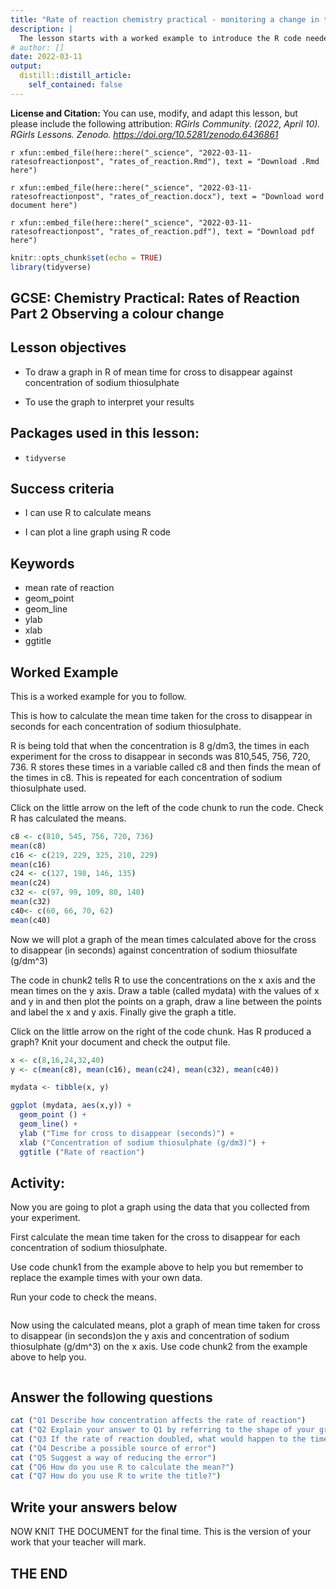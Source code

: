 ```yaml
---
title: "Rate of reaction chemistry practical - monitoring a change in turbidity"
description: |
  The lesson starts with a worked example to introduce the R code needed to draw a graph of the mean time for the cross to disappear against the concentratrion of sodium thiosulphate and then allows the student to reproduce the graph using their own data
# author: []
date: 2022-03-11
output:
  distill::distill_article:
    self_contained: false
---
```


**License and Citation:** You can use, modify, and adapt this lesson, but please include the following attribution: *RGirls Community. (2022, April 10). RGirls Lessons. Zenodo. [https://doi.org/10.5281/zenodo.6436861](https://doi.org/10.5281/zenodo.6436861)*


<div class="people_font">
`r xfun::embed_file(here::here("_science", "2022-03-11-ratesofreactionpost", "rates_of_reaction.Rmd"), text = "Download .Rmd here")`

`r xfun::embed_file(here::here("_science", "2022-03-11-ratesofreactionpost", "rates_of_reaction.docx"), text = "Download word document here")`

`r xfun::embed_file(here::here("_science", "2022-03-11-ratesofreactionpost", "rates_of_reaction.pdf"), text = "Download pdf here")`
</div>

```r
knitr::opts_chunk$set(echo = TRUE)
library(tidyverse)
```

## GCSE: Chemistry Practical: Rates of Reaction Part 2 Observing a colour change

## Lesson objectives

- To draw a graph in R of mean time for cross to disappear against concentration of sodium thiosulphate

- To use the graph to interpret your results

## Packages used in this lesson:

- `tidyverse`

## Success criteria

- I can use R to calculate means

- I can plot a line graph using R code

## Keywords

- mean rate of reaction
- geom_point
- geom_line
- ylab
- xlab
- ggtitle

## Worked Example

This is a worked example for you to follow.

This is how to calculate the mean time taken for the cross to disappear in seconds for each concentration of sodium thiosulphate.

R is being told that when the concentration is 8 g/dm3, the times in each experiment for the cross to disappear in seconds was 810,545, 756, 720, 736.  R stores these times in a variable called c8 and then finds the mean of the times in c8.  This is repeated for each concentration of sodium thiosulphate used.

Click on the little arrow on the left of the code chunk to run the code.  Check R has calculated the means.

```r
c8 <- c(810, 545, 756, 720, 736)
mean(c8)
c16 <- c(219, 229, 325, 210, 229)
mean(c16)
c24 <- c(127, 198, 146, 135)
mean(c24)
c32 <- c(97, 99, 109, 80, 140)
mean(c32)
c40<- c(60, 66, 70, 62)
mean(c40)
```

Now we will plot a graph of the mean times calculated above for the cross to disappear (in seconds) against concentration of sodium thiosulfate (g/dm\^3)

The code in chunk2 tells R to use the concentrations on the x axis and the mean times on the y axis.  Draw a table (called mydata) with the values of x and y in and then plot the points on a graph, draw a line between the points and label the x and y axis.  Finally give the graph a title.

Click on the little arrow on the right of the code chunk.  Has R produced a graph?  Knit your document and check the output file.

```r
x <- c(8,16,24,32,40)
y <- c(mean(c8), mean(c16), mean(c24), mean(c32), mean(c40))

mydata <- tibble(x, y)

ggplot (mydata, aes(x,y)) +
  geom_point () +
  geom_line() +
  ylab ("Time for cross to disappear (seconds)") +
  xlab ("Concentration of sodium thiosulphate (g/dm3)") +
  ggtitle ("Rate of reaction")
```

## Activity:

Now you are going to plot a graph using the data that you collected from your experiment. 

First calculate the mean time taken for the cross to disappear for each concentration of sodium thiosulphate.

Use code chunk1 from the example above to help you but remember to replace the example times with your own data.

Run your code to check the means.

```r

```

Now using the calculated means, plot a graph of mean time taken for cross to disappear (in seconds)on the y axis and concentration of sodium thiosulphate (g/dm\^3) on the x axis. Use code chunk2 from the example above to help you.

```r

```

## Answer the following questions

```r
cat ("Q1 Describe how concentration affects the rate of reaction")
cat ("Q2 Explain your answer to Q1 by referring to the shape of your graph")
cat ("Q3 If the rate of reaction doubled, what would happen to the time taken for the cross to disappear")
cat ("Q4 Describe a possible source of error")
cat ("Q5 Suggest a way of reducing the error")
cat ("Q6 How do you use R to calculate the mean?")
cat ("Q7 How do you use R to write the title?")
```

## Write your answers below








NOW KNIT THE DOCUMENT for the final time.  This is the version of your work that your teacher will mark.

## THE END                           
